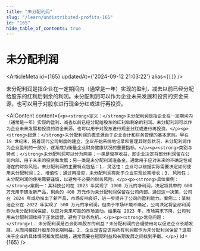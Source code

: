 ```yaml
---
title: "未分配利润"
slug: "/learn/undistributed-profits-165"
id: "165"
hide_table_of_contents: true
---
```



# 未分配利润

<ArticleMeta id={165} updatedAt={'2024-09-12 21:03:22'} alias={`[]`} />
<div className='border-solid border-b border-t-0 my-4 border-[var(--ifm-color-gray-300)]' />

未分配利润是指企业在一定期间内（通常是一年）实现的盈利，减去以前已经分配给股东的红利后剩余的利润。未分配利润可以作为企业未来发展和投资的资金来源，也可以用于对股东进行现金分红或进行再投资。

<AIContent content={`<p><strong>定义：</strong>未分配利润是指企业在一定期间内（通常是一年）实现的盈利，减去以前已经分配给股东的红利后剩余的利润。未分配利润可以作为企业未来发展和投资的资金来源，也可以用于对股东进行现金分红或进行再投资。</p><p><strong>起源：</strong>未分配利润的概念源自于企业会计和财务管理的基本原则。早在 19 世纪末，随着现代公司制度的建立，企业开始系统地记录和管理其财务状况，未分配利润作为企业盈利的一部分，逐渐成为衡量企业财务健康状况的重要指标。</p><p><strong>类别与特点：</strong>未分配利润可以分为两类：一类是留存收益，即企业决定将部分利润留在公司内部，用于未来的投资和发展；另一类是未分配利润准备金，通常用于应对未来的不确定性或潜在的财务风险。未分配利润的主要特点包括：1. 灵活性：企业可以根据实际需要决定如何使用未分配利润；2. 增值性：通过再投资，未分配利润有助于企业实现长期增长；3. 风险性：未分配利润的使用需要谨慎，以避免不必要的财务风险。</p><p><strong>具体案例：</strong>案例一：某科技公司在 2023 年实现了 1000 万元的净利润，决定将其中的 600 万元用于研发新产品，剩余的 400 万元作为未分配利润保留在公司内部。通过这一决策，公司在 2024 年成功推出了新产品，市场反响良好，进一步提升了公司的盈利能力。案例二：某制造企业在 2022 年实现了 500 万元的净利润，但由于市场环境不确定，公司决定将全部利润作为未分配利润保留，以应对未来可能的市场波动。结果在 2023 年，市场需求下降，公司利用未分配利润维持了正常运营，避免了财务危机。</p><p><strong>常见问题：</strong>1. 未分配利润是否会影响股东的利益？未分配利润的合理使用可以促进企业长期发展，从而间接提升股东的长期利益。2. 企业是否应该将所有利润都作为未分配利润保留？这取决于企业的具体情况和发展战略，通常需要在短期利益和长期发展之间找到平衡。</p>`} id={165} />
